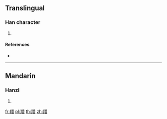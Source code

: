 {{character info/new}}
==Translingual==

===Han character===
{{Han char|rn=123|rad=羊|as=12|sn=18|four=82569|canj=TQHDW}}

# {{defn|Han|sort=羊12}}

====References====
* {{Han ref|kx=0954.050|dkj=28563|dj=1399.010|hdz=53138.210|uh=7FB3|ud=32691|bh=F079|bd=61561}}

----

==Mandarin==

===Hanzi===
{{cmn-hanzi|pin=[[fán]] ([[fan2]])|wg=fan<sup>2</sup>}}

# {{defn|lang=cmn|sort=羊12}}

[[fr:羳]]
[[pl:羳]]
[[th:羳]]
[[zh:羳]]